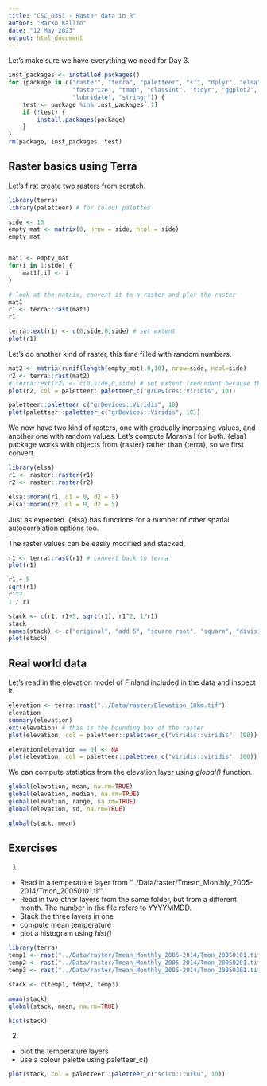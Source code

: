 ```yaml
---
title: "CSC_D3S1 - Raster data in R"
author: "Marko Kallio"
date: "12 May 2023"
output: html_document
---
```




Let's make sure we have everything we need for Day 3.

```r
inst_packages <- installed.packages()
for (package in c("raster", "terra", "paletteer", "sf", "dplyr", "elsa",
                  "fasterize", "tmap", "classInt", "tidyr", "ggplot2",
                  "lubridate", "stringr")) {
    test <- package %in% inst_packages[,1]
    if (!test) {
        install.packages(package)
    }
}
rm(package, inst_packages, test)
```



## Raster basics using Terra

Let's first create two rasters from scratch.

```r
library(terra)
library(paletteer) # for colour palettes

side <- 15
empty_mat <- matrix(0, nrow = side, ncol = side)
empty_mat


mat1 <- empty_mat
for(i in 1:side) {
    mat1[,i] <- i
}

# look at the matrix, convert it to a raster and plot the raster
mat1
r1 <- terra::rast(mat1)
r1

terra::ext(r1) <- c(0,side,0,side) # set extent
plot(r1)
```


Let's do another kind of raster, this time filled with random numbers.

```r
mat2 <- matrix(runif(length(empty_mat),0,10), nrow=side, ncol=side)
r2 <- terra::rast(mat2)
# terra::ext(r2) <- c(0,side,0,side) # set extent (redundant because the extent was automatically set)
plot(r2, col = paletteer::paletteer_c("grDevices::Viridis", 10))

paletteer::paletteer_c("grDevices::Viridis", 10)
plot(paletteer::paletteer_c("grDevices::Viridis", 10))
```


We now have two kind of rasters, one with gradually increasing values, and another one with random values. Let's compute Moran's I for both. {elsa} package works with objects from {raster} rather than {terra}, so we first convert.

```r
library(elsa)
r1 <- raster::raster(r1)
r2 <- raster::raster(r2)

elsa::moran(r1, d1 = 0, d2 = 5)
elsa::moran(r2, dl = 0, d2 = 5)
```
Just as expected. {elsa} has functions for a number of other spatial autocorrelation options too.

The raster values can be easily modified and stacked.

```r

r1 <- terra::rast(r1) # convert back to terra
plot(r1)

r1 + 5
sqrt(r1)
r1^2
1 / r1

stack <- c(r1, r1+5, sqrt(r1), r1^2, 1/r1)
stack
names(stack) <- c("original", "add 5", "square root", "square", "division")
plot(stack)

```




## Real world data

Let's read in the elevation model of Finland included in the data and inspect it.

```r

elevation <- terra::rast("../Data/raster/Elevation_10km.tif")
elevation
summary(elevation)
ext(elevation) # this is the bounding box of the raster
plot(elevation, col = paletteer::paletteer_c("viridis::viridis", 100))

elevation[elevation == 0] <- NA
plot(elevation, col = paletteer::paletteer_c("viridis::viridis", 100))
```

We can compute statistics from the elevation layer using *global()* function.

```r

global(elevation, mean, na.rm=TRUE)
global(elevation, median, na.rm=TRUE)
global(elevation, range, na.rm=TRUE)
global(elevation, sd, na.rm=TRUE) 

global(stack, mean)

```


## Exercises

1.

* Read in a temperature layer from "../Data/raster/Tmean_Monthly_2005-2014/Tmon_20050101.tif"
* Read in two other layers from the same folder, but from a different month. The number in the file refers to YYYYMMDD.
* Stack the three layers in one
* compute mean temperature
* plot a histogram using *hist()*

```r
library(terra)
temp1 <- rast("../Data/raster/Tmean_Monthly_2005-2014/Tmon_20050101.tif")
temp2 <- rast("../Data/raster/Tmean_Monthly_2005-2014/Tmon_20050201.tif")
temp3 <- rast("../Data/raster/Tmean_Monthly_2005-2014/Tmon_20050301.tif")

stack <- c(temp1, temp2, temp3)

mean(stack)
global(stack, mean, na.rm=TRUE)

hist(stack)

```


2.

* plot the temperature layers
* use a colour palette using paletteer_c()


```r
plot(stack, col = paletteer::paletteer_c("scico::turku", 10))


```

